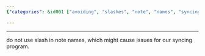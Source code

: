 ```yaml
---
{"categories": &id001 ["avoiding", "slashes", "note", "names", "syncing", "program", "issues"], "category": "Note Syncing", "date": "2023-08-12 12:33:09", "description": "This article provides tips on how to avoid slashes in note names to prevent syncing program issues. By following these guidelines, users can ensure that their notes are properly synced across different devices and platforms without encountering any problems.", "tags": *id001, "title": "Notable Tips"}

---
```


------

do not use slash in note names, which might cause issues for our syncing program.

